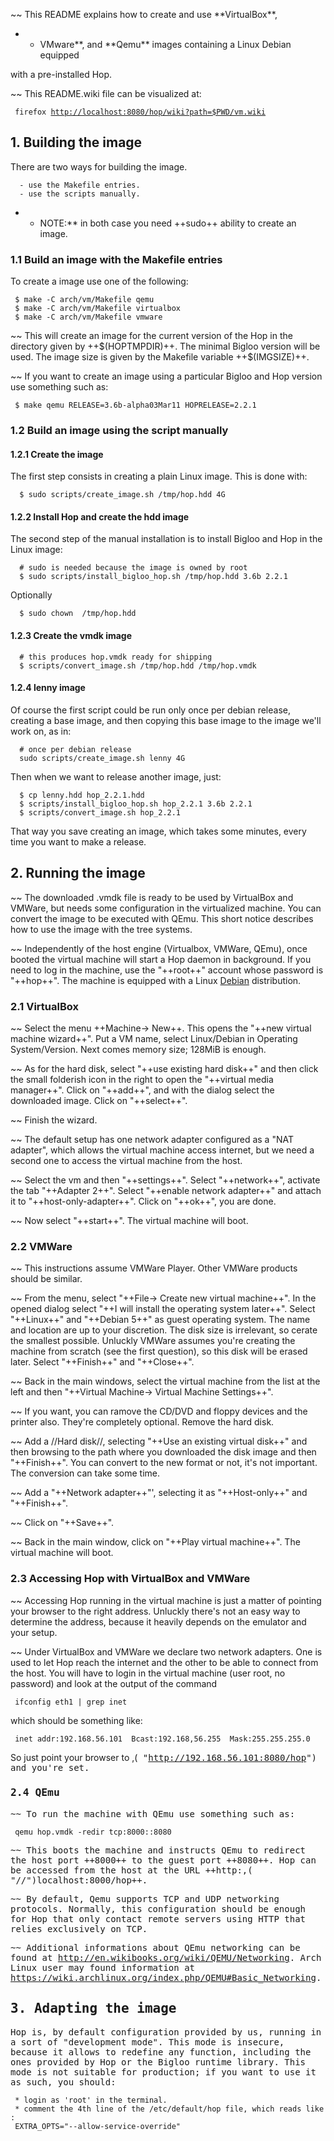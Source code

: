 ~~ This README explains how to create and use **VirtualBox**,
**VMware**, and **Qemu** images containing a Linux Debian equipped
with a pre-installed Hop.

~~ This README.wiki file can be visualized at:

  firefox http://localhost:8080/hop/wiki?path=$PWD/vm.wiki


== 1. Building the image ==

There are two ways for building the image.

   - use the Makefile entries.
   - use the scripts manually.


**NOTE:** in both case you need ++sudo++ ability to create an image.

=== 1.1 Build an image with the Makefile entries ===

To create a image use one of the following:

  $ make -C arch/vm/Makefile qemu
  $ make -C arch/vm/Makefile virtualbox
  $ make -C arch/vm/Makefile vmware


~~ This will create an image for the current version of the Hop in the directory
given by ++$(HOPTMPDIR)++. The minimal Bigloo version will be used. The image
size is given by the Makefile variable ++$(IMGSIZE)++.


~~ If you want to create an image using a particular Bigloo and Hop version
use something such as:

  $ make qemu RELEASE=3.6b-alpha03Mar11 HOPRELEASE=2.2.1


=== 1.2 Build an image using the script manually ===

==== 1.2.1 Create the image ====

The first step consists in creating a plain Linux image. This is done
with:

   $ sudo scripts/create_image.sh /tmp/hop.hdd 4G


==== 1.2.2 Install Hop and create the hdd image ====

The second step of the manual installation is to install Bigloo and Hop
in the Linux image:

   # sudo is needed because the image is owned by root
   $ sudo scripts/install_bigloo_hop.sh /tmp/hop.hdd 3.6b 2.2.1 


Optionally

   $ sudo chown <user-name> /tmp/hop.hdd


==== 1.2.3 Create the vmdk image ====

   # this produces hop.vmdk ready for shipping
   $ scripts/convert_image.sh /tmp/hop.hdd /tmp/hop.vmdk


==== 1.2.4 lenny image ====

Of course the first script could be run only once per debian release,
creating a base image, and then copying this base image to the image
we'll work on, as in:

   # once per debian release
   sudo scripts/create_image.sh lenny 4G


Then when we want to release another image, just:

   $ cp lenny.hdd hop_2.2.1.hdd
   $ scripts/install_bigloo_hop.sh hop_2.2.1 3.6b 2.2.1  
   $ scripts/convert_image.sh hop_2.2.1


That way you save creating an image, which takes some minutes, 
every time you want to make a release.


== 2. Running the image ==

~~ The downloaded .vmdk file is ready to be used by VirtualBox and
VMWare, but needs some configuration in the virtualized machine. You can
convert the image to be executed with QEmu. This short notice describes
how to use the image with the tree systems.

~~ Independently of the host engine (Virtualbox, VMWare, QEmu), once
booted the virtual machine will start a Hop daemon in background. If
you need to log in the machine, use the "++root++" account whose
password is "++hop++". The machine is equipped with a Linux
[[http://www.debian.org/|Debian]] distribution.


=== 2.1 VirtualBox ===

~~ Select the menu ++Machine-> New++. This opens the "++new virtual machine
wizard++". Put a VM name, select Linux/Debian in Operating
System/Version. Next comes memory size; 128MiB is enough.

~~ As for the hard disk, select "++use existing hard disk++" and then
click the small folderish icon in the right to open the "++virtual media
manager++". Click on "++add++", and with the dialog select the downloaded
image. Click on "++select++".

~~ Finish the wizard.

~~ The default setup has one network adapter configured as a "NAT
adapter", which allows the virtual machine access internet, but we
need a second one to access the virtual machine from the host.

~~ Select the vm and then "++settings++". Select "++network++",
activate the tab "++Adapter 2++".  Select "++enable network adapter++" and
attach it to "++host-only-adapter++". Click on "++ok++", you are done.

~~ Now select "++start++". The virtual machine will boot.

=== 2.2 VMWare ===

~~ This instructions assume VMWare Player. Other VMWare products
should be similar.

~~ From the menu, select "++File-> Create new virtual machine++". In the
opened dialog select "++I will install the operating system
later++". Select "++Linux++" and "++Debian 5++" as guest operating system. The
name and location are up to your discretion. The disk size is
irrelevant, so cerate the smallest possible.  Unluckly VMWare assumes
you're creating the machine from scratch (see the first question), so
this disk will be erased later. Select "++Finish++" and "++Close++".

~~ Back in the main windows, select the virtual machine from the list
at the left and then "++Virtual Machine-> Virtual Machine Settings++".

~~ If you want, you can ramove the CD/DVD and floppy devices and the
printer also.  They're completely optional. Remove the hard disk.

~~ Add a //Hard disk//, selecting "++Use an existing virtual disk++"
and then browsing to the path where you downloaded the disk image and
then "++Finish++". You can convert to the new format or not, it's not
important. The conversion can take some time.

~~ Add a "++Network adapter++"', selecting it as "++Host-only++" and
"++Finish++".

~~ Click on "++Save++".

~~ Back in the main window, click on "++Play virtual machine++". The
virtual machine will boot.


=== 2.3 Accessing Hop with VirtualBox and VMWare ===

~~ Accessing Hop running in the virtual machine is just a matter of
pointing your browser to the right address. Unluckly there's not an
easy way to determine the address, because it heavily depends on the
emulator and your setup.

~~ Under VirtualBox and VMWare we declare two network adapters. One is
used to let Hop reach the internet and the other to be able to connect
from the host. You will have to login in the virtual machine (user
root, no password) and look at the output of the command 

  ifconfig eth1 | grep inet


which should be something like:

  inet addr:192.168.56.101  Bcast:192.168,56.255  Mask:255.255.255.0


So just point your browser to ,(<TT> "http://192.168.56.101:8080/hop") and
you're set.


=== 2.4 QEmu ===

~~ To run the machine with QEmu use something such as:

  qemu hop.vmdk -redir tcp:8000::8080 


~~ This boots the machine and instructs QEmu to redirect the host port
++8000++ to the guest port ++8080++. Hop can be accessed from the host 
at the URL ++http:,(<SPAN> "//")localhost:8000/hop++.

~~ By default, Qemu supports TCP and UDP networking protocols. Normally,
this configuration should be enough for Hop that only contact remote
servers using HTTP that relies exclusively on TCP.

~~ Additional informations about QEmu networking can be found at
[[http://en.wikibooks.org/wiki/QEMU/Networking]]. Arch Linux user
may found information at
[[ https://wiki.archlinux.org/index.php/QEMU#Basic_Networking]].


== 3. Adapting the image ==

Hop is, by default configuration provided by us, running in a sort of
"development mode". This mode is insecure, because it allows to
redefine any function, including the ones provided by Hop or the
Bigloo runtime library. This mode is not suitable for production; if
you want to use it as such, you should:

  * login as 'root' in the terminal.
  * comment the 4th line of the /etc/default/hop file, which reads like:
  EXTRA_OPTS="--allow-service-override"


